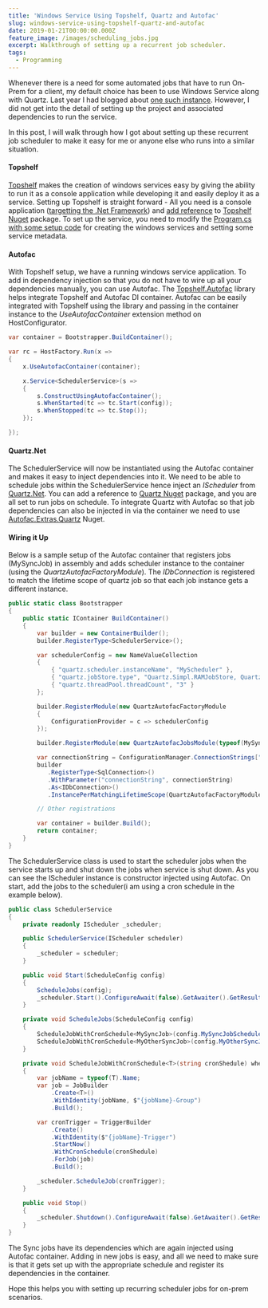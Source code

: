 ```yaml
---
title: 'Windows Service Using Topshelf, Quartz and Autofac'
slug: windows-service-using-topshelf-quartz-and-autofac
date: 2019-01-21T00:00:00.000Z
feature_image: /images/scheduling_jobs.jpg
excerpt: Walkthrough of setting up a recurrent job scheduler.
tags:
  - Programming
---
```

Whenever there is a need for some automated jobs that have to run On-Prem for a client, my default choice has been to use Windows Service along with Quartz. Last year I had blogged about [one such instance](/blog/scheduling-recurring-jobs-with-a-cool-off-period/). However, I did not get into the detail of setting up the project and associated dependencies to run the service.

In this post, I will walk through how I got about setting up these recurrent job scheduler to make it easy for me or anyone else who runs into a similar situation.

#### Topshelf

[Topshelf](https://topshelf.readthedocs.io/en/latest/) makes the creation of windows services easy by giving the ability to run it as a console application while developing it and easily deploy it as a service. Setting up Topshelf is straight forward - All you need is a console application ([targetting the .Net Framework](https://topshelf.readthedocs.io/en/latest/installation/prerequisites.html)) and [add reference](https://topshelf.readthedocs.io/en/latest/installation/install.html) to [Topshelf Nuget](https://www.nuget.org/packages/topshelf) package. To set up the service, you need to modify the [Program.cs with some setup code](https://topshelf.readthedocs.io/en/latest/configuration/quickstart.html) for creating the windows services and setting some service metadata.

#### Autofac

With Topshelf setup, we have a running windows service application. To add in dependency injection so that you do not have to wire up all your dependencies manually, you can use Autofac. The [Topshelf.Autofac](https://github.com/alexandrnikitin/Topshelf.Autofac) library helps integrate Topshelf and Autofac DI container. Autofac can be easily integrated with Topshelf using the library and passing in the container instance to the _UseAutofacContainer_ extension method on HostConfigurator.

```csharp
var container = Bootstrapper.BuildContainer();

var rc = HostFactory.Run(x =>
{
    x.UseAutofacContainer(container);

    x.Service<SchedulerService>(s =>
    {
        s.ConstructUsingAutofacContainer();
        s.WhenStarted(tc => tc.Start(config));
        s.WhenStopped(tc => tc.Stop());
    });

});

```

#### Quartz.Net

The SchedulerService will now be instantiated using the Autofac container and makes it easy to inject dependencies into it. We need to be able to schedule jobs within the SchedulerService hence inject an _IScheduler_ from [Quartz.Net](https://www.quartz-scheduler.net/). You can add a reference to [Quartz Nuget](https://www.nuget.org/packages/Quartz/) package, and you are all set to run jobs on schedule. To integrate Quartz with Autofac so that job dependencies can also be injected in via the container we need to use [Autofac.Extras.Quartz](https://github.com/alphacloud/Autofac.Extras.Quartz) Nuget.

#### Wiring it Up

Below is a sample setup of the Autofac container that registers jobs (MySyncJob) in assembly and adds scheduler instance to the container (using the _QuartzAutofacFactoryModule_). The _IDbConnection_ is registered to match the lifetime scope of quartz job so that each job instance gets a different instance.

```csharp
public static class Bootstrapper
{
    public static IContainer BuildContainer()
    {
        var builder = new ContainerBuilder();
        builder.RegisterType<SchedulerService>();

        var schedulerConfig = new NameValueCollection
        {
            { "quartz.scheduler.instanceName", "MyScheduler" },
            { "quartz.jobStore.type", "Quartz.Simpl.RAMJobStore, Quartz" },
            { "quartz.threadPool.threadCount", "3" }
        };

        builder.RegisterModule(new QuartzAutofacFactoryModule
        {
            ConfigurationProvider = c => schedulerConfig
        });

        builder.RegisterModule(new QuartzAutofacJobsModule(typeof(MySyncJob).Assembly));

        var connectionString = ConfigurationManager.ConnectionStrings["ConnectionString"].ConnectionString;
        builder
           .RegisterType<SqlConnection>()
           .WithParameter("connectionString", connectionString)
           .As<IDbConnection>()
           .InstancePerMatchingLifetimeScope(QuartzAutofacFactoryModule.LifetimeScopeName);

        // Other registrations

        var container = builder.Build();
        return container;
    }
}

```

The SchedulerService class is used to start the scheduler jobs when the service starts up and shut down the jobs when service is shut down. As you can see the IScheduler instance is constructor injected using Autofac. On start, add the jobs to the scheduler(i am using a cron schedule in the example below).

```csharp
public class SchedulerService
{
    private readonly IScheduler _scheduler;

    public SchedulerService(IScheduler scheduler)
    {
        _scheduler = scheduler;
    }

    public void Start(ScheduleConfig config)
    {
        ScheduleJobs(config);
        _scheduler.Start().ConfigureAwait(false).GetAwaiter().GetResult();
    }

    private void ScheduleJobs(ScheduleConfig config)
    {
        ScheduleJobWithCronSchedule<MySyncJob>(config.MySyncJobSchedule);
        ScheduleJobWithCronSchedule<MyOtherSyncJob>(config.MyOtherSyncJobSchedule);
    }

    private void ScheduleJobWithCronSchedule<T>(string cronShedule) where T : IJob
    {
        var jobName = typeof(T).Name;
        var job = JobBuilder
            .Create<T>()
            .WithIdentity(jobName, $"{jobName}-Group")
            .Build();

        var cronTrigger = TriggerBuilder
            .Create()
            .WithIdentity($"{jobName}-Trigger")
            .StartNow()
            .WithCronSchedule(cronShedule)
            .ForJob(job)
            .Build();

        _scheduler.ScheduleJob(cronTrigger);
    }

    public void Stop()
    {
        _scheduler.Shutdown().ConfigureAwait(false).GetAwaiter().GetResult();
    }
}

```

The Sync jobs have its dependencies which are again injected using Autofac container. Adding in new jobs is easy, and all we need to make sure is that it gets set up with the appropriate schedule and register its dependencies in the container.

Hope this helps you with setting up recurring scheduler jobs for on-prem scenarios.
